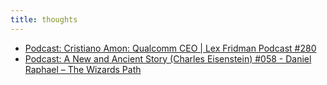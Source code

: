```yaml
---
title: thoughts
---
```


- [Podcast: Cristiano Amon: Qualcomm CEO | Lex Fridman Podcast #280](/thoughts/626d53fdcb2d710fea0e12e3)
- [Podcast: A New and Ancient Story (Charles Eisenstein) #058 - Daniel Raphael – The Wizards Path](/thoughts/6255b5c1a7146dbe62e73ee9)
